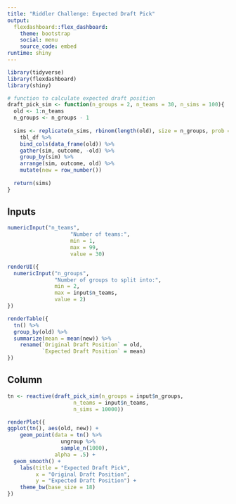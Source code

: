 ```yaml
---
title: "Riddler Challenge: Expected Draft Pick"
output: 
  flexdashboard::flex_dashboard:
    theme: bootstrap
    social: menu
    source_code: embed
runtime: shiny
---
```


```r
library(tidyverse)
library(flexdashboard)
library(shiny)

# function to calculate expected draft position
draft_pick_sim <- function(n_groups = 2, n_teams = 30, n_sims = 100){
  old <- 1:n_teams
  n_groups <- n_groups - 1
  
  sims <- replicate(n_sims, rbinom(length(old), size = n_groups, prob = .5)) %>%
    tbl_df %>%
    bind_cols(data_frame(old)) %>%
    gather(sim, outcome, -old) %>%
    group_by(sim) %>%
    arrange(sim, outcome, old) %>%
    mutate(new = row_number())
  
  return(sims)
}
```

Inputs {.sidebar}
-------------------------------------

```r
numericInput("n_teams",
                    "Number of teams:",
                    min = 1,
                    max = 99,
                    value = 30)

renderUI({
  numericInput("n_groups",
               "Number of groups to split into:",
               min = 2,
               max = input$n_teams,
               value = 2)
})
```

```r
renderTable({
  tn() %>%
  group_by(old) %>%
  summarize(mean = mean(new)) %>%
    rename(`Original Draft Position` = old,
           `Expected Draft Position` = mean)
})
```

Column
-----------------------------------------------------------------------

```r
tn <- reactive(draft_pick_sim(n_groups = input$n_groups,
                     n_teams = input$n_teams,
                     n_sims = 10000))

renderPlot({
ggplot(tn(), aes(old, new)) +
    geom_point(data = tn() %>%
                 ungroup %>%
                 sample_n(1000),
               alpha = .5) +
  geom_smooth() +
    labs(title = "Expected Draft Pick",
         x = "Original Draft Position",
         y = "Expected Draft Position") +
    theme_bw(base_size = 18)
})
```







